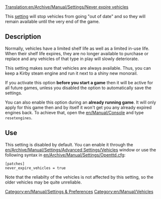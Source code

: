 [[Translation:en/Archive/Manual/Settings/Never expire vehicles]]

This [[en/Archive/Manual/Settings/Advanced Settings|setting]] will stop vehicles from going "out of date" and so they will remain available until the very end of the game.  

== Description ==
Normally, vehicles have a limited shelf life as well as a limited in-use life. When their shelf life expires, they are no longer available to purchase or replace and any vehicles of that type in play will slowly deteriorate.

This setting makes sure that vehicles are always available. Thus, you can keep a Kirby steam engine and run it next to a shiny new monorail.

If you activate this option '''before you start a game''' then it will be active for all future games, unless you disabled the option to automatically save the settings.

You can also enable this option during an '''already running game'''. It will only apply for this game then and by itself it won't get you any already expired engines back. To achieve that, open the [[en/Manual/Console]] and type <code>resetengines</code>.

== Use ==
This setting is disabled by default. You can enable it through the [[en/Archive/Manual/Settings/Advanced Settings/Vehicles]] window or use the following syntax in [[en/Archive/Manual/Settings/Openttd.cfg]]:
<pre>
[patches]
never_expire_vehicles = true
</pre>

Note that the reliabilty of the vehicles is not affected by this setting, so the older vehicles may be quite unreliable.

[[Category:en/Manual/Settings & Preferences]]
[[Category:en/Manual/Vehicles]]